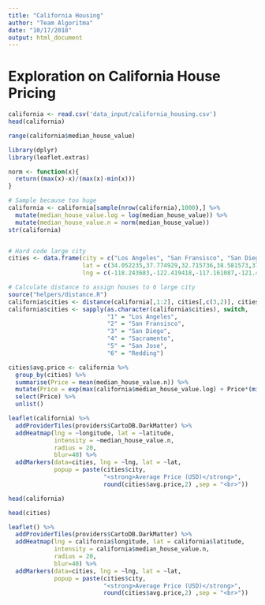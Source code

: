 ```yaml
---
title: "California Housing"
author: "Team Algoritma"
date: "10/17/2018"
output: html_document
---
```


# Exploration on California House Pricing

```r
california <- read.csv('data_input/california_housing.csv')
head(california)
```

```r
range(california$median_house_value)
```


```r
library(dplyr)
library(leaflet.extras)

norm <- function(x){
  return((max(x)-x)/(max(x)-min(x)))
}

# Sample because too huge
california <- california[sample(nrow(california),1000),] %>%
  mutate(median_house_value.log = log(median_house_value)) %>%
  mutate(median_house_value.n = norm(median_house_value))
str(california)


# Hard code large city
cities <- data.frame(city = c("Los Angeles", "San Fransisco", "San Diego", "Sacramento", "San Jose", "Redding"),
                     lat = c(34.052235,37.774929,32.715736,38.581573,37.338207,40.586540),
                     lng = c(-118.243683,-122.419418,-117.161087,-121.494400,-121.886330,-122.391678))

# Calculate distance to assign houses to 6 large city
source("helpers/distance.R")
california$cities <- distance(california[,1:2], cities[,c(3,2)], cities)
california$cities <- sapply(as.character(california$cities), switch,
                            "1" = "Los Angeles",
                            "2" = "San Fransisco",
                            "3" = "San Diego",
                            "4" = "Sacramento",
                            "5" = "San Jose",
                            "6" = "Redding")

cities$avg.price <- california %>%
  group_by(cities) %>%
  summarise(Price = mean(median_house_value.n)) %>%
  mutate(Price = exp(max(california$median_house_value.log) + Price*(min(california$median_house_value.log) - max(california$median_house_value.log)))) %>%
  select(Price) %>%
  unlist()

leaflet(california) %>%
  addProviderTiles(providers$CartoDB.DarkMatter) %>%
  addHeatmap(lng = ~longitude, lat = ~latitude,
             intensity = ~median_house_value.n,
             radius = 20,
             blur=40) %>%
  addMarkers(data=cities, lng = ~lng, lat = ~lat,
             popup = paste(cities$city, 
                           "<strong>Average Price (USD)</strong>",
                           round(cities$avg.price,2) ,sep = "<br>"))
```

```r
head(california)
```

```r
head(cities)
```


```r
leaflet() %>%
  addProviderTiles(providers$CartoDB.DarkMatter) %>%
  addHeatmap(lng = california$longitude, lat = california$latitude,
             intensity = california$median_house_value.n,
             radius = 20,
             blur=40) %>%
  addMarkers(data=cities, lng = ~lng, lat = ~lat,
             popup = paste(cities$city, 
                           "<strong>Average Price (USD)</strong>",
                           round(cities$avg.price,2) ,sep = "<br>"))
```

